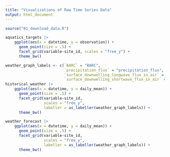 ```yaml
---
title: "Visualizations of Raw Time Series Data"
output: html_document
---
```


```r
source("01_download_data.R")
```


```r
aquatics_targets |>
    ggplot(aes(x = datetime, y = observation)) +
      geom_point(size = .5) +
      facet_grid(variable~site_id, scales = "free_y") +
      theme_bw()
```


```r
weather_graph_labels <- c(`BARC` = "BARC",
                          `precipitation_flux` = "precipitation_flux",
                          `surface_downwelling_longwave_flux_in_air` = "longwave_flux",
                          `surface_downwelling_shortwave_flux_in_air` = "shortwave_flux")
historical_weather |>
    ggplot(aes(x = datetime, y = daily_mean)) +
      geom_point(size = .5) +
      facet_grid(variable~site_id,
                 scales = "free_y",
                 labeller = as_labeller(weather_graph_labels)) +
      theme_bw()
```


```r
weather_forecast |>
    ggplot(aes(x = datetime, y = daily_mean)) +
      geom_point(size = .5) +
      facet_grid(variable~site_id,
                 scales = "free_y",
                 labeller = as_labeller(weather_graph_labels)) +
      theme_bw()
```